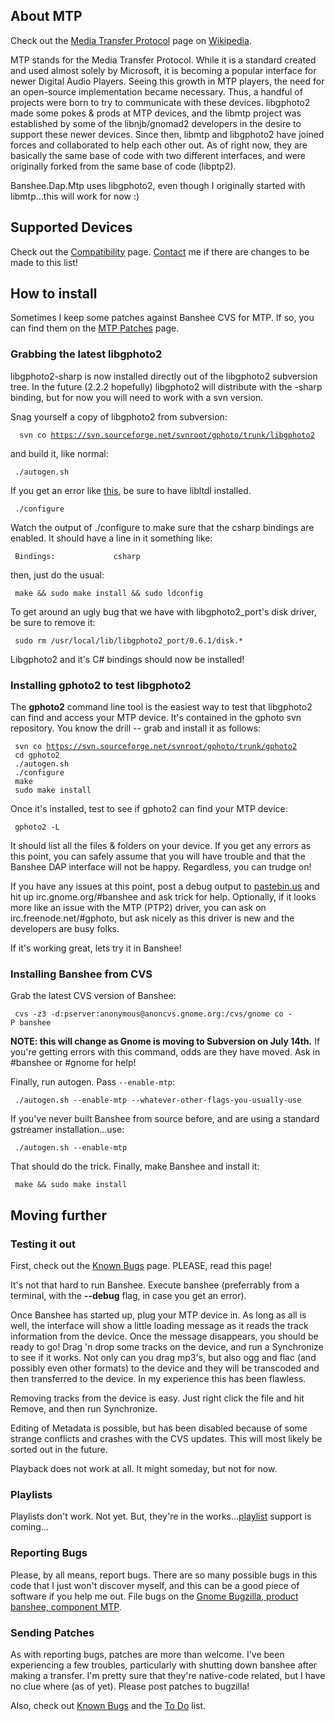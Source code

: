 ==About MTP==

Check out the [http://en.wikipedia.org/wiki/Media_Transfer_Protocol Media Transfer Protocol] page on [http://www.wikipedia.org Wikipedia].

MTP stands for the Media Transfer Protocol.  While it is a standard created and used almost solely by Microsoft, it is becoming a popular interface for newer Digital Audio Players.  Seeing this growth in MTP players, the need for an open-source implementation became necessary.  Thus, a handful of projects were born to try to communicate with these devices.  libgphoto2 made some pokes & prods at MTP devices, and the libmtp project was established by some of the libnjb/gnomad2 developers in the desire to support these newer devices.  Since then, libmtp and libgphoto2 have joined forces and collaborated to help each other out.  As of right now, they are basically the same base of code with two different interfaces, and were originally forked from the same base of code (libptp2).

Banshee.Dap.Mtp uses libgphoto2, even though I originally started with libmtp...this will work for now :)

==Supported Devices==

Check out the [[Projects/Open Source/Banshee/MTP/Compatibility|Compatibility]] page.  [[Contact]] me if there are changes to be made to this list!

==How to install==

Sometimes I keep some patches against Banshee CVS for MTP.  If so, you can find them on the [[Projects/Open Source/Banshee/MTP/Patches|MTP Patches]] page.

===Grabbing the latest libgphoto2===

libgphoto2-sharp is now installed directly out of the libgphoto2 subversion tree.  In the future (2.2.2 hopefully) libgphoto2 will distribute with the -sharp binding, but for now you will need to work with a svn version.

Snag yourself a copy of libgphoto2 from subversion:

   svn co https://svn.sourceforge.net/svnroot/gphoto/trunk/libgphoto2

and build it, like normal:

  ./autogen.sh

If you get an error like [[Projects/Open Source/Banshee/MTP/FAQ#Q:_What_does_this_mess_mean_when_I_run_autogen.sh_in_libgphoto2.3F|this]], be sure to have libltdl installed.

  ./configure

Watch the output of ./configure to make sure that the csharp bindings are enabled.  It should have a line in it something like:

  Bindings:             csharp

then, just do the usual:

  make && sudo make install && sudo ldconfig

To get around an ugly bug that we have with libgphoto2_port's disk driver, be sure to remove it:

  sudo rm /usr/local/lib/libgphoto2_port/0.6.1/disk.*

Libgphoto2 and it's C# bindings should now be installed!

===Installing gphoto2 to test libgphoto2===

The '''gphoto2''' command line tool is the easiest way to test that libgphoto2 can find and access your MTP device.  It's contained in the gphoto svn repository.  You know the drill -- grab and install it as follows:

  svn co https://svn.sourceforge.net/svnroot/gphoto/trunk/gphoto2
  cd gphoto2
  ./autogen.sh
  ./configure
  make
  sudo make install

Once it's installed, test to see if gphoto2 can find your MTP device:

  gphoto2 -L

It should list all the files & folders on your device.  If you get any errors as this point, you can safely assume that you will have trouble and that the Banshee DAP interface will not be happy.  Regardless, you can trudge on!

If you have any issues at this point, post a debug output to [http://www.pastebin.us pastebin.us] and hit up irc.gnome.org/#banshee and ask trick for help.  Optionally, if it looks more like an issue with the MTP (PTP2) driver, you can ask on irc.freenode.net/#gphoto, but ask nicely as this driver is new and the developers are busy folks.

If it's working great, lets try it in Banshee!

===Installing Banshee from CVS===

Grab the latest CVS version of Banshee:

  cvs -z3 -d:pserver:anonymous@anoncvs.gnome.org:/cvs/gnome co -P banshee

'''NOTE:  this will change as Gnome is moving to Subversion on July 14th.'''  If you're getting errors with this command, odds are they have moved.  Ask in #banshee or #gnome for help!

Finally, run autogen.  Pass <code>--enable-mtp</code>:

  ./autogen.sh --enable-mtp --whatever-other-flags-you-usually-use

If you've never built Banshee from source before, and are using a standard gstreamer installation...use:

  ./autogen.sh --enable-mtp

That should do the trick.  Finally, make Banshee and install it:

  make && sudo make install

==Moving further==

===Testing it out===

First, check out the [[Projects/Open Source/Banshee/MTP/Known Bugs|Known Bugs]] page.  PLEASE, read this page!

It's not that hard to run Banshee.  Execute banshee (preferrably from a terminal, with the '''--debug''' flag, in case you get an error).

Once Banshee has started up, plug your MTP device in.  As long as all is well, the interface will show a little loading message as it reads the track information from the device.  Once the message disappears, you should be ready to go!  Drag 'n drop some tracks on the device, and run a Synchronize to see if it works.  Not only can you drag mp3's, but also ogg and flac (and possibly even other formats) to the device and they will be transcoded and then transferred to the device.  In my experience this has been flawless.

Removing tracks from the device is easy.  Just right click the file and hit Remove, and then run Synchronize.

Editing of Metadata is possible, but has been disabled because of some strange conflicts and crashes with the CVS updates.  This will most likely be sorted out in the future.

Playback does not work at all.  It might someday, but not for now.

===Playlists===

Playlists don't work.  Not yet.  But, they're in the works...[[Projects/Open Source/Banshee/MTP/Playlists|playlist]] support is coming...

===Reporting Bugs===

Please, by all means, report bugs.  There are so many possible bugs in this code that I just won't discover myself, and this can be a good piece of software if you help me out.  File bugs on the [http://bugzilla.gnome.org/enter_bug.cgi?product=banshee&component=MTP Gnome Bugzilla, product banshee, component MTP].

===Sending Patches===

As with reporting bugs, patches are more than welcome.  I've been experiencing a few troubles, particularly with shutting down banshee after making a transfer.  I'm pretty sure that they're native-code related, but I have no clue where (as of yet).  Please post patches to bugzilla!

Also, check out [[Projects/Open Source/Banshee/MTP/Known Bugs|Known Bugs]] and the [[Projects/Open Source/Banshee/MTP/To Do|To Do]] list.